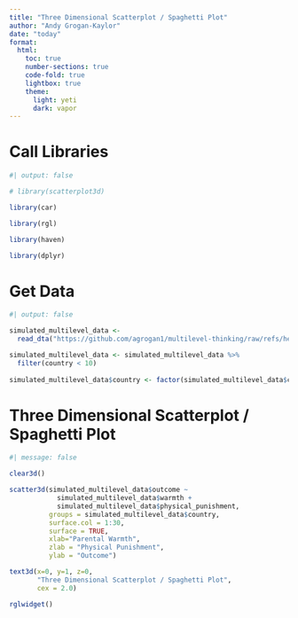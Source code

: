 ```yaml
---
title: "Three Dimensional Scatterplot / Spaghetti Plot"
author: "Andy Grogan-Kaylor"
date: "today"
format:
  html:
    toc: true
    number-sections: true
    code-fold: true
    lightbox: true
    theme:
      light: yeti
      dark: vapor
---
```


# Call Libraries

```r
#| output: false

# library(scatterplot3d)

library(car)

library(rgl)

library(haven)

library(dplyr)


```

# Get Data

```r
#| output: false

simulated_multilevel_data <- 
  read_dta("https://github.com/agrogan1/multilevel-thinking/raw/refs/heads/main/simulate-and-analyze-multilevel-data/simulated_multilevel_data.dta")

simulated_multilevel_data <- simulated_multilevel_data %>%
  filter(country < 10)
  
simulated_multilevel_data$country <- factor(simulated_multilevel_data$country)

```

# Three Dimensional Scatterplot / Spaghetti Plot

```r
#| message: false

clear3d()

scatter3d(simulated_multilevel_data$outcome ~ 
            simulated_multilevel_data$warmth +
            simulated_multilevel_data$physical_punishment,
          groups = simulated_multilevel_data$country,
          surface.col = 1:30,
          surface = TRUE,
          xlab="Parental Warmth",
          zlab = "Physical Punishment",
          ylab = "Outcome")

text3d(x=0, y=1, z=0, 
       "Three Dimensional Scatterplot / Spaghetti Plot",
       cex = 2.0)

rglwidget()

```





       
       
       
